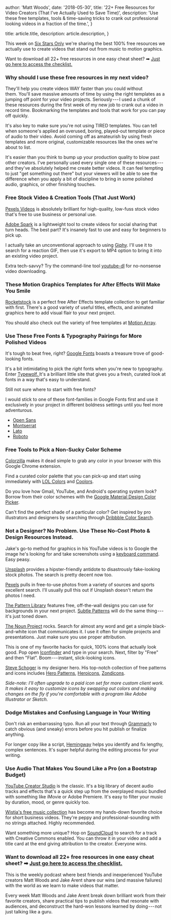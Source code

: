 
  author: 'Matt Woods',
  date: '2018-05-30',
  title: '22+ Free Resources for Video Creators (That I’ve Actually Used to Save Time)',
  description:
    'Use these free templates, tools & time-saving tricks to crank out professional looking videos in a fraction of the time.',
}

  title: article.title,
  description: article.description,
}


This week on [Six Stars Only](http://sixstarsonly.com/) we're sharing the best 100% free resources we actually use to create videos that stand out from music to motion graphics.

Want to download all 22+ free resources in one easy cheat sheet? ➡ [Just go here to access the checklist.](https://www.getdrip.com/forms/718284658/submissions/new)

### Why should I use these free resources in my next video?

They'll help you create videos WAY faster than you could without them. You'll save massive amounts of time by using the right templates as a jumping off point for your video projects. Seriously --- I used a chunk of these resources during the first week of my new job to crank out a video in record time. Bookmarking the templates and tools that work for you can pay off quickly.

It's also key to make sure you're not using TIRED templates. You can tell when someone's applied an overused, boring, played-out template or piece of audio to their video. Avoid coming off as amateurish by using fresh templates and more original, customizable resources like the ones we're about to list.

It's easier than you think to bump up your production quality to blow past other creators. I've personally used every single one of these resources --- and they've absolutely helped me create better videos. It can feel tempting to just "get something out there" but your viewers will be able to see the difference when you apply a bit of discipline to bring in some polished audio, graphics, or other finishing touches.

### Free Stock Video & Creation Tools (That Just Work)

[Pexels Videos](https://videos.pexels.com/) is absolutely brilliant for high-quality, low-fuss stock video that's free to use business or personal use.

[Adobe Spark](https://spark.adobe.com/) is a lightweight tool to create videos for social sharing that turn heads. The best part? It's insanely fast to use and easy for beginners to pick up.

I actually take an unconventional approach to using [Giphy](https://giphy.com/). I'll use it to search for a reaction GIF, then use it's export to MP4 option to bring it into an existing video project.

Extra tech-savvy? Try the command-line tool [youtube-dl](https://rg3.github.io/youtube-dl/) for no-nonsense video downloading.

### These Motion Graphics Templates for After Effects Will Make You Smile

[Rocketstock](https://www.rocketstock.com/free-after-effects-templates/) is a perfect free After Effects template collection to get familiar with first. There's a good variety of useful titles, effects, and animated graphics here to add visual flair to your next project.

You should also check out the variety of free templates at [Motion Array](https://motionarray.com/browse/free?categories=free).

### Use These Free Fonts & Typography Pairings for More Polished Videos

It's tough to beat free, right? [Google Fonts](https://fonts.google.com/) boasts a treasure trove of good-looking fonts.

It's a bit intimidating to pick the *right* fonts when you're new to typography. Enter [Typewolf. ](https://www.typewolf.com/google-fonts)It's a brilliant little site that gives you a fresh, curated look at fonts in a way that's easy to understand.

Still not sure where to start with free fonts?

I would stick to one of these font-families in Google Fonts first and use it exclusively in your project in different boldness settings until you feel more adventurous.

- [Open Sans](https://fonts.google.com/specimen/Open+Sans)
- [Montserrat](https://fonts.google.com/specimen/Montserrat)
- [Lato](https://fonts.google.com/specimen/Lato)
- [Roboto](https://fonts.google.com/specimen/Roboto)

### Free Tools to Pick a Non-Sucky Color Scheme

[Colorzilla](http://www.colorzilla.com/chrome/) makes it dead simple to grab any color in your browser with this Google Chrome extension.

Find a curated color palette that you can pick-up and start using immediately with [LOL Colors](https://www.webdesignrankings.com/resources/lolcolors/) and [Coolors](https://coolors.co/).

Do you love how Gmail, YouTube, and Android's operating system look? Borrow from their color schemes with the [Google Material Design Color Picker](https://material.io/design/color/#tools-for-picking-colors).

Can't find the perfect shade of a particular color? Get inspired by pro illustrators and designers by searching through [Dribbble Color Search](https://dribbble.com/colors/2516c7?percent=30).

### Not a Designer? No Problem. Use These No-Cost Photo & Design Resources Instead.

Jake's go-to method for graphics in his YouTube videos is to Google the image he's looking for and take screenshots using a [keyboard command](https://www.hongkiat.com/blog/making-fast-screen-captures-in-windows-and-mac/). Easy peasy.

[Unsplash](https://unsplash.com/) provides a hipster-friendly antidote to disastrously fake-looking stock photos. The search is pretty decent now too.

[Pexels](https://www.pexels.com/) pulls in free-to-use photos from a variety of sources and sports excellent search. I'll usually pull this out if Unsplash doesn't return the photos I need.

[The Pattern Library](http://thepatternlibrary.com/) features free, off-the-wall designs you can use for backgrounds in your next project. [Subtle Patterns](https://www.toptal.com/designers/subtlepatterns/) will do the same thing --- it's just toned down.

[The Noun Project](https://thenounproject.com/) rocks. Search for almost any word and get a simple black-and-white icon that communicates it. I use it often for simple projects and presentations. Just make sure you use proper attribution.

This is one of my favorite hacks for quick, 100% icons that actually look good. Pop open [Iconfinder](https://www.iconfinder.com/search/?q=food&style=flat&price=free) and type in your search. Next, filter by "Free" and then "Flat". Boom --- instant, slick-looking icons.

[Steve Schoger](https://twitter.com/steveschoger) is my designer hero. His top-notch collection of free patterns and icons includes [Hero Patterns](http://www.heropatterns.com/), [Heroicons](http://www.heroicons.com/), [Zondicons](http://www.zondicons.com/).

_Side-note: I'll often upgrade to a paid icon set for more custom client work. It makes it easy to customize icons by swapping out colors and making changes on the fly if you're comfortable with a program like Adobe Illustrator or Sketch._

### Dodge Mistakes and Confusing Language in Your Writing

Don't risk an embarrassing typo. Run all your text through [Grammarly](https://www.grammarly.com/) to catch obvious (and sneaky) errors before you hit publish or finalize anything.

For longer copy like a script, [Hemingway](http://www.hemingwayapp.com/) helps you identify and fix lengthy, complex sentences. It's super helpful during the editing process for your writing.

### Use Audio That Makes You Sound Like a Pro (on a Bootstrap Budget)

[YouTube Creator Studio](https://www.youtube.com/audiolibrary/music) is the classic. It's a big library of decent audio tracks and effects that's a quick step up from the overplayed music bundled with something like iMovie or Adobe Premiere. It's easy to filter your music by duration, mood, or genre quickly too.

[Wistia's free music collection](https://wistia.com/library/music) has become my hands-down favorite choice for short business videos. They're peppy and professional-sounding with no strings attached. Highly recommended.

Want something more unique? Hop on [SoundCloud](https://soundcloud.com/search/sounds?q=hip%20hop&filter.license=to_use_commercially) to search for a track with Creative Commons enabled. You can throw it in your video and add a title card at the end giving attribution to the creator. Everyone wins.

### Want to download all 22+ free resources in one easy cheat sheet? ➡ [Just go here to access the checklist.](https://www.getdrip.com/forms/718284658/submissions/new)

This is the weekly podcast where best friends and inexperienced YouTube creators Matt Woods and Jake Arent share our wins (and massive failures) with the world as we learn to make videos that matter.

Every week Matt Woods and Jake Arent break down brilliant work from their favorite creators, share practical tips to publish videos that resonate with audiences, and deconstruct the hard-won lessons learned by doing --- not just talking like a guru.

